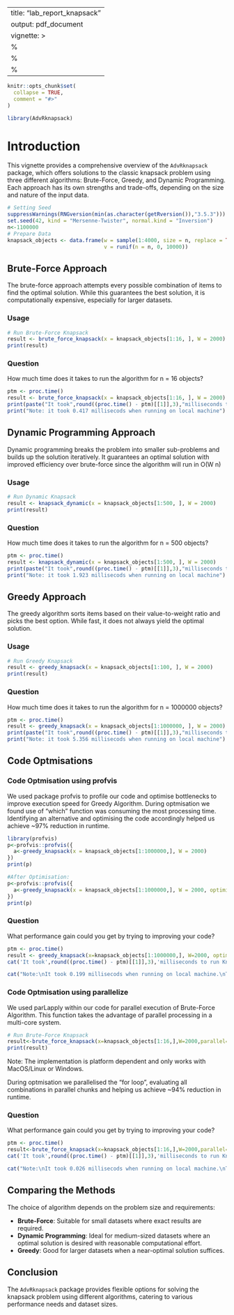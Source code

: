 
---
title: "lab_report_knapsack"
output: pdf_document
vignette: >
  %\VignetteIndexEntry{lab_report_knapsack}
  %\VignetteEngine{knitr::rmarkdown}
  %\VignetteEncoding{UTF-8}
---

```r
knitr::opts_chunk$set(
  collapse = TRUE,
  comment = "#>"
)
```

```r
library(AdvRknapsack)
```

# Introduction

This vignette provides a comprehensive overview of the `AdvRknapsack` package, 
which offers solutions to the classic knapsack problem using three different 
algorithms: Brute-Force, Greedy, and Dynamic Programming. Each approach has its 
own strengths and trade-offs, depending on the size and nature of the input data.

```r
# Setting Seed
suppressWarnings(RNGversion(min(as.character(getRversion()),"3.5.3")))
set.seed(42, kind = "Mersenne-Twister", normal.kind = "Inversion")
n<-1100000
# Prepare Data
knapsack_objects <- data.frame(w = sample(1:4000, size = n, replace = TRUE), 
                               v = runif(n = n, 0, 10000))

```

## Brute-Force Approach

The brute-force approach attempts every possible combination of items to find 
the optimal solution. While this guarantees the best solution, it is 
computationally expensive, especially for larger datasets.

### Usage

```r
# Run Brute-Force Knapsack
result <- brute_force_knapsack(x = knapsack_objects[1:16, ], W = 2000)
print(result)
```

### Question

How much time does it takes to run the algorithm for n = 16 objects?

```r

ptm <- proc.time()
result <- brute_force_knapsack(x = knapsack_objects[1:16, ], W = 2000)
print(paste("It took",round((proc.time() - ptm)[[1]],3),"milliseconds to run Knapsack for 16 objects using Brute-Force Algorithm"))
print("Note: it took 0.417 millisecods when running on local machine")
```

## Dynamic Programming Approach

Dynamic programming breaks the problem into smaller sub-problems and builds up the solution iteratively. It guarantees an optimal solution with improved efficiency over brute-force since the algorithm will 
run in O(W n)

### Usage

```r
# Run Dynamic Knapsack
result <- knapsack_dynamic(x = knapsack_objects[1:500, ], W = 2000)
print(result)
```


### Question

How much time does it takes to run the algorithm for n = 500 objects?

```r

ptm <- proc.time()
result <- knapsack_dynamic(x = knapsack_objects[1:500, ], W = 2000)
print(paste("It took",round((proc.time() - ptm)[[1]],3),"milliseconds to run Knapsack for 500 objects using Dynamic Algorithm"))
print("Note: it took 1.923 millisecods when running on local machine")
```

## Greedy Approach

The greedy algorithm sorts items based on their value-to-weight ratio and
picks the best option. While fast, it does not always yield the optimal solution.

### Usage

```r
# Run Greedy Knapsack
result <- greedy_knapsack(x = knapsack_objects[1:100, ], W = 2000)
print(result)
```


### Question

How much time does it takes to run the algorithm for n = 1000000 objects?

```r

ptm <- proc.time()
result <- greedy_knapsack(x = knapsack_objects[1:1000000, ], W = 2000)
print(paste("It took",round((proc.time() - ptm)[[1]],3),"milliseconds to run Knapsack for 1000000 objects using Greedy Algorithm"))
print("Note: it took 5.356 millisecods when running on local machine")
```
## Code Optmisations

### Code Optmisation using profvis

We used package profvis to profile our code and optimise bottlenecks to improve execution speed for Greedy Algorithm.
During optmisation we found use of "which" function was consuming the most processing time. Identifying an alternative and optimising the code accordingly helped us achieve ~97% reduction in runtime.

```r

library(profvis)
p<-profvis::profvis({
  a<-greedy_knapsack(x = knapsack_objects[1:1000000,], W = 2000)
})
print(p)

#After Optimisation:
p<-profvis::profvis({
  a<-greedy_knapsack(x = knapsack_objects[1:1000000,], W = 2000, optimised=TRUE)
})
print(p)

```

### Question

What performance gain could you get by trying to improving your code?

```r

ptm <- proc.time()
result <- greedy_knapsack(x=knapsack_objects[1:1000000,], W=2000, optimised=TRUE)
cat('It took',round((proc.time() - ptm)[[1]],3),'milliseconds to run Knapsack for 1000000 objects using Greedy Algorithm \npost optimisation')

cat("Note:\nIt took 0.199 millisecods when running on local machine.\nThis shows approximately 97% reduction in run time")

```

### Code Optmisation using parallelize

We used parLapply within our code for parallel execution of Brute-Force Algorithm. This function takes the advantage of parallel processing in a multi-core system.

```r
# Run Brute-Force Knapsack
result<-brute_force_knapsack(x=knapsack_objects[1:16,],W=2000,parallel=TRUE)
print(result)
```

Note: The implementation is platform dependent and only works with MacOS/Linux or Windows.

During optmisation we parallelised the "for loop", evaluating all combinations in parallel chunks and helping us achieve ~94% reduction in runtime.

### Question

What performance gain could you get by trying to improving your code?

```r

ptm <- proc.time()
result<-brute_force_knapsack(x=knapsack_objects[1:16,],W=2000,parallel=TRUE)
cat('It took',round((proc.time() - ptm)[[1]],3),'milliseconds to run Knapsack for 16 objects using Brute-Force \npost optimisation')

cat("Note:\nIt took 0.026 millisecods when running on local machine.\nThis shows approximately 93.7% reduction in run time")

```


## Comparing the Methods

The choice of algorithm depends on the problem size and requirements:

- **Brute-Force**: Suitable for small datasets where exact results are required.
- **Dynamic Programming**: Ideal for medium-sized datasets where an optimal solution is desired with reasonable computational effort.
- **Greedy**: Good for larger datasets when a near-optimal solution suffices.

## Conclusion

The `AdvRknapsack` package provides flexible options for solving the knapsack problem using different algorithms, catering to various performance needs and dataset sizes.
